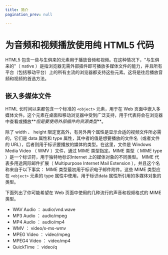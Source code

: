 ```yaml
---
title: 简介
pagination_prev: null

---
```


# 为音频和视频播放使用纯 HTML5 代码

HTML5 包含一些与生俱来的元素用于播放音频和视频。在这种情况下，"与生俱来的"（ native
）是指浏览器无需外部插件即可播放多媒体文件的能力，并且所有平台（包括移动平台）上的所有主流的浏览器都支持这些元素。这将是往后播放音频和视频的首选方法。

## 嵌入多媒体文件

HTML 长时间以来都包含一个标准的 `<object>` 元素，用于在 Web
页面中嵌入多媒体文件。这个元素在桌面和移动浏览器中受到广泛支持，用于代表将会在浏览器中查看或播放**_但是要使用外部插件的资源类型_**。

除了 width 、 height 限定宽高外，有另外两个属性是显示合适的视频文件所必需的，它们是 data 属性和 type 属性，其中者的值是想要播放的文件名（或者文件的 URL），后者则用于标识要播放的媒体的类型。在这里，文件是 Windows Media Video （ WMV ）文件，通过 MIME 类型指定。MIME 类型（ MIME type ）是一个标识符，用于独特地标识Internet 上的媒体对象的不同类型。 MIME 代表多用途网际邮件扩展（ Multipurpose Internet Mail Extension ），并且这个名称来自于以下事实： MIME 类型最初用于标识电子邮件附件。这些 MIME 类型应在 `<object>` 元素的 type 属性中使用，用于标识data 属性所引用的多媒体对象的类型。

下面列出了你可能希望在 Web 页面中使用的几种流行的声音和视频格式的 MIME 类型。

- WAV Audio ： audio/vnd.wave
- MP3 Audio ： audio/mpeg
- MP4 Audio ： audio/mp4
- WMV ： video/x-ms-wmv
- MPEG Video ： video/mpeg
- MPEG4 Video ： video/mp4
- QuickTime ： video/q

            